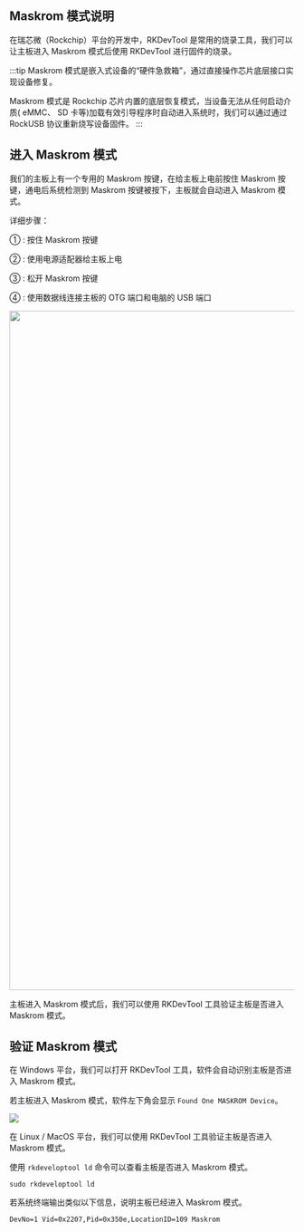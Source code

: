 
## Maskrom 模式说明

在瑞芯微（Rockchip）平台的开发中，RKDevTool 是常用的烧录工具，我们可以让主板进入 Maskrom 模式后使用 RKDevTool 进行固件的烧录。

:::tip
Maskrom 模式是嵌入式设备的“硬件急救箱”，通过直接操作芯片底层接口实现设备修复。

Maskrom 模式是 Rockchip 芯片内置的底层恢复模式，当设备无法从任何启动介质( eMMC、 SD 卡等)加载有效引导程序时自动进入系统时，我们可以通过通过 RockUSB 协议重新烧写设备固件。
:::

## 进入 Maskrom 模式

我们的主板上有一个专用的 Maskrom 按键，在给主板上电前按住 Maskrom 按键，通电后系统检测到 Maskrom 按键被按下，主板就会自动进入 Maskrom 模式。

详细步骤：

① : 按住 Maskrom 按键

② : 使用电源适配器给主板上电

③ : 松开 Maskrom 按键

④ : 使用数据线连接主板的 OTG 端口和电脑的 USB 端口

<Image
  src="/img/common/tools/rkdevtool/maskrom-#model#.webp"
  model={props.model}
  fallback={props.model}
  width="1200"
/>

主板进入 Maskrom 模式后，我们可以使用 RKDevTool 工具验证主板是否进入 Maskrom 模式。

## 验证 Maskrom 模式

<Tabs queryString="rkdevtool">

<TabItem value="Windows">

在 Windows 平台，我们可以打开 RKDevTool 工具，软件会自动识别主板是否进入 Maskrom 模式。

若主板进入 Maskrom 模式，软件左下角会显示 `Found One MASKROM Device`。

<div style={{ textAlign: "center" }}>
  <img
    src="/img/common/tools/rkdevtool/maskrom-mode.webp"
    style={{ width: "100%", maxWidth: "700" }}
  />
</div>

</TabItem>

<TabItem value="Linux / MacOS">

在 Linux / MacOS 平台，我们可以使用 RKDevTool 工具验证主板是否进入 Maskrom 模式。

使用 `rkdeveloptool ld` 命令可以查看主板是否进入 Maskrom 模式。

<NewCodeBlock tip="Linux / MacOS$" type="host">

```
sudo rkdeveloptool ld
```

</NewCodeBlock>

若系统终端输出类似以下信息，说明主板已经进入 Maskrom 模式。

<NewCodeBlock tip="Linux / MacOS$" type="host">

```
DevNo=1	Vid=0x2207,Pid=0x350e,LocationID=109 Maskrom
```

</NewCodeBlock>

</TabItem>

</Tabs>
